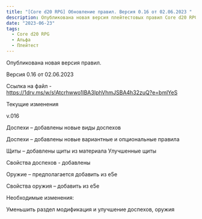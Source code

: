 ```yaml
---
title: "[Core d20 RPG] Обновление правил. Версия 0.16 от 02.06.2023 "
description: Опубликована новая версия плейтестовых правил Core d20 RPG
date: "2023-06-23"
tags:
  - Core d20 RPG
  - Альфа
  - Плейтест
---
```


Опубликована новая версия правил.

Версия 0.16 от 02.06.2023

Ссылка на файл - https://1drv.ms/w/s!Atcrhwwo1lBA3IphVhmJSBA4h32zuQ?e=bmlYeS

Текущие изменения

v.016

Доспехи – добавлены новые виды доспехов

Доспехи – добавлены новые вариантные и опциональные правила

Щиты – добавлены щиты из материала Улучшенные щиты

Свойства доспехов - добавлены

Оружие – предполагается добавить из е5е

Свойства оружия – добавить из е5е

Необходимые изменения:

Уменьшить раздел модификация и улучшение доспехов, оружия
